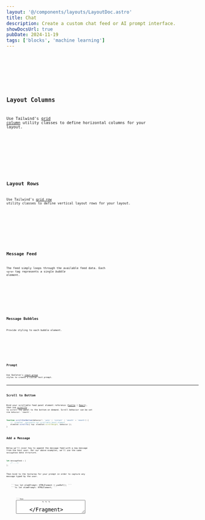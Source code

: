 ```yaml
---
layout: '@/components/layouts/LayoutDoc.astro'
title: Chat
description: Create a custom chat feed or AI prompt interface.
showDocsUrl: true
pubDate: 2024-11-19
tags: ['blocks', 'machine learning']
---
```



<Preview client:visible>
	<Fragment slot="preview">
		<Example client:visible />
	</Fragment>
	<Fragment slot="codeReact">
		<Code code={`Coming soon...`} lang="tsx" />
	</Fragment>
	<Fragment slot="codeSvelte">
		<Code code={ExampleRaw} lang="svelte" />
	</Fragment>
</Preview>

## Layout Columns

Use Tailwind's [grid column](https://tailwindcss.com/docs/grid-template-columns) utility classes to define horizontal columns for your layout.

<Preview client:visible>
	<Fragment slot="preview">
		<ExampleColumns />
	</Fragment>
	<Fragment slot="code">
		<Code code={ExampleColumnsRaw} lang="astro" />
	</Fragment>
</Preview>

## Layout Rows

Use Tailwind's [grid row](https://tailwindcss.com/docs/grid-template-rows) utility classes to define vertical layout rows for your layout.

<Preview client:visible>
	<Fragment slot="preview">
		<ExampleRows />
	</Fragment>
	<Fragment slot="code">
		<Code code={ExampleRowsRaw} lang="astro" />
	</Fragment>
</Preview>

## Message Feed

The feed simply loops through the available feed data. Each `<pre>` tag represents a single _bubble_ element.

<Preview client:visible>
	<Fragment slot="preview">
		<ExampleFeed />
	</Fragment>
	<Fragment slot="code">
		<Code code={ExampleFeedRaw} lang="astro" />
	</Fragment>
</Preview>

## Message Bubbles

Provide styling to each bubble element.

<Preview client:visible>
	<Fragment slot="preview">
		<ExampleBubbles />
	</Fragment>
	<Fragment slot="code">
		<Code code={ExampleBubblesRaw} lang="astro" />
	</Fragment>
</Preview>

## Prompt

Use Skeleton's [input group](/docs/tailwind/forms#groups) styles to create a custom text prompt.

---

## Scroll to Bottom

Bind your scrollable feed panel element reference ([Svelte](https://svelte.dev/docs/svelte/bind) | [React](https://react.dev/learn/referencing-values-with-refs#refs-and-the-dom)), then use [scrollTo](https://developer.mozilla.org/en-US/docs/Web/API/Element/scrollTo) to scroll the panel to the bottom on demand. Scroll behavior can be set via `behavior: 'smooth'`.

```ts
function scrollChatBottom(behavior?: 'auto' | 'instant' | 'smooth' = 'smooth') {
	// `elemChat` represents our scrollable panel element
	elemChat.scrollTo({ top: elemChat.scrollHeight, behavior });
}
```

## Add a Message

Below we'll cover how to append the message feed with a new message from the host user. Per our above examples, we'll use the same `messageFeed` data structure.

```ts
let messageFeed = [
	/* ...*/
];
```

Then bind to the textarea for your prompt in order to capture any message typed by the user.

<Preview selected="codeReact" client:visible>
	<Fragment slot="codeReact">```tsx let elemPrompt: HTMLElement = useRef(); ```</Fragment>
	<Fragment slot="codeSvelte">```ts let elemPrompt: HTMLElement; ```</Fragment>
</Preview>

<Preview selected="codeReact" client:visible>
	<Fragment slot="codeReact">
		```tsx
		<textarea ref={elemPrompt} ... />
		```
	</Fragment>
	<Fragment slot="codeSvelte">
		```svelte
		<textarea bind:value={elemPrompt} ... />
		```
	</Fragment>
</Preview>

Here's an example of how we might append a new message to the `messageFeed` array.

```ts
function addMessage(): void {
	const newMessage = {
		id: messageFeed.length,
		host: true,
		avatar: 48,
		name: 'Jane',
		timestamp: new date(),
		message: elemPrompt.value,
		color: 'preset-tonal-primary',
	};
	// Append the new message to the message feed
	messageFeed = [...messageFeed, newMessage];
	// Clear the textarea message
	elemPrompt.value = '';
	// Smoothly scroll to the bottom of the feed
	setTimeout(() => {
		scrollChatBottom('smooth');
	}, 0);
}
```

This can be triggered when the prompt's SEND button is clicked.

```svelte
<button ... onclick={addMessage}>Send</button>
```
